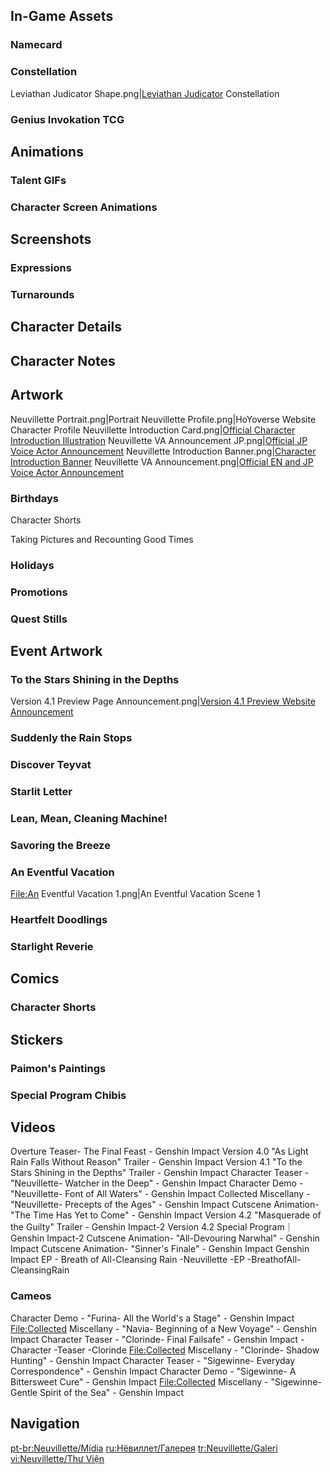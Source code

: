{{CharacterTabs}}
{{TOC Limit}}

==In-Game Assets==
{{Assets}}

===Namecard===
{{Assets/Namecard|Surge|Neuvillette}}

===Constellation===
<gallery>
Leviathan Judicator Shape.png|[[Leviathan Judicator]] Constellation
</gallery>

===Genius Invokation TCG===
{{Main|Genius Invokation TCG}}
{{Genius Invokation TCG Cards by Featured Gallery}}

==Animations==
===Talent GIFs===
{{Talent Previews by Character|Neuvillette}}

===Character Screen Animations===
{{Preview/CharacterAnimations}}

==Screenshots==
===Expressions===
{{Character Expression|Neuvillette|Default|Serious|Pensive}}

===Turnarounds===
{{Turnarounds}}

==Character Details==
{{Files by Character Gallery|Character Details|character=Neuvillette}}

==Character Notes==
{{Files by Character Gallery|Character Notes|character=Neuvillette}}

==Artwork==
<gallery>
Neuvillette Portrait.png|Portrait
Neuvillette Profile.png|HoYoverse Website Character Profile
Neuvillette Introduction Card.png|[https://twitter.com/GenshinImpact/status/1691026980500840448 Official Character Introduction Illustration]
Neuvillette VA Announcement JP.png|[https://twitter.com/Genshin_7/status/1675717886533414913 Official JP Voice Actor Announcement]
Neuvillette Introduction Banner.png|[https://www.hoyolab.com/article/20862664 Character Introduction Banner]<!--2023-08-14-->
Neuvillette VA Announcement.png|[https://twitter.com/Genshin_7/status/1704737225403949538 Official EN and JP Voice Actor Announcement]
</gallery>

===Birthdays===
{{Files by Character Gallery|Neuvillette Birthday Artwork|character = Neuvillette|not1=Character Shorts|not2=Taking Pictures and Recounting Good Times Images}}

;Character Shorts
{{Files by Character Gallery|Neuvillette Birthday Artwork|character = Neuvillette|not1=Character Birthday Artwork|not2=Taking Pictures and Recounting Good Times Images}}

;Taking Pictures and Recounting Good Times
{{Main|Taking Pictures and Recounting Good Times/Neuvillette}}
{{Files by Character Gallery|Neuvillette Birthday Artwork|character = Neuvillette|not1=Character Shorts|not2=Character Birthday Artwork}}

===Holidays===
{{Files by Character Gallery|Holiday Artwork}}

===Promotions===
{{Files by Character Gallery|Promotional Artwork}}
<!--
===Social Media===
{{Files by Character Gallery|Social Media Celebration}}
-->
===Quest Stills===
{{Files by Character Gallery|Quest Stills}}
<!--
===Miscellaneous===
{{Files by Character Gallery|Miscellaneous Artwork}}
-->

==Event Artwork==
===To the Stars Shining in the Depths===
{{Main|Version/4.1|l1=To the Stars Shining in the Depths}}
<gallery>
Version 4.1 Preview Page Announcement.png|[https://x.com/GenshinImpact/status/1702897599970185248 Version 4.1 Preview Website Announcement]
</gallery>

===Suddenly the Rain Stops===
{{Main|Suddenly the Rain Stops}}
{{Files by Character Gallery|Suddenly the Rain Stops Images}}

===Discover Teyvat===
{{Main|Discover Teyvat}}
{{Files by Character Gallery|Discover Teyvat Images}}

===Starlit Letter===
{{Main|Starlit Letter}}
{{Files by Character Gallery|Starlit Letter Images}}

===Lean, Mean, Cleaning Machine!===
{{Main|Lean, Mean, Cleaning Machine!}}
{{Files by Character Gallery|Lean, Mean, Cleaning Machine! Images}}

===Savoring the Breeze===
{{Main|Savoring the Breeze}}
{{Files by Character Gallery|Savoring the Breeze Images}}

===An Eventful Vacation===
{{Main|An Eventful Vacation}}<gallery>
File:An Eventful Vacation 1.png|An Eventful Vacation Scene 1
</gallery>

===Heartfelt Doodlings===
{{Main|Heartfelt Doodlings}}
{{Files by Character Gallery|Heartfelt Doodlings Images}}

===Starlight Reverie===
{{Main|Starlight Reverie}}
{{Files by Character Gallery|Starlight Reverie Images}}

==Comics==
<!--
===Genshin Impact Preview Manga===
<gallery>

</gallery>

===4-Panel Comics===
<gallery>

</gallery>
-->
===Character Shorts===
{{Files by Character Gallery|Character Shorts|character = Neuvillette|not1=Neuvillette Birthday Artwork}}

==Stickers==
===Paimon's Paintings===
{{Paimon's Paintings Images|Neuvillette|nochar=1|nopplink=1}}

===Special Program Chibis===
{{Files by Character Gallery|Special Program Chibis}}

==Videos==
<!-- Keep videos in chronological order. -->
<gallery>
Overture Teaser- The Final Feast - Genshin Impact
Version 4.0 "As Light Rain Falls Without Reason" Trailer - Genshin Impact
Version 4.1 "To the Stars Shining in the Depths" Trailer - Genshin Impact
Character Teaser - "Neuvillette- Watcher in the Deep" - Genshin Impact
Character Demo - "Neuvillette- Font of All Waters" - Genshin Impact
Collected Miscellany - "Neuvillette- Precepts of the Ages" - Genshin Impact
Cutscene Animation- "The Time Has Yet to Come" - Genshin Impact
Version 4.2 "Masquerade of the Guilty" Trailer - Genshin Impact-2
Version 4.2 Special Program｜Genshin Impact-2
Cutscene Animation- "All-Devouring Narwhal" - Genshin Impact
Cutscene Animation- "Sinner's Finale" - Genshin Impact
Genshin Impact EP - Breath of All-Cleansing Rain -Neuvillette -EP -BreathofAll-CleansingRain
</gallery>
===Cameos===
<gallery>
Character Demo - "Furina- All the World's a Stage" - Genshin Impact
File:Collected Miscellany - "Navia- Beginning of a New Voyage" - Genshin Impact
Character Teaser - "Clorinde- Final Failsafe" - Genshin Impact -Character -Teaser -Clorinde
File:Collected Miscellany - "Clorinde- Shadow Hunting" - Genshin Impact
Character Teaser - "Sigewinne- Everyday Correspondence" - Genshin Impact
Character Demo - "Sigewinne- A Bittersweet Cure" - Genshin Impact
File:Collected Miscellany - "Sigewinne- Gentle Spirit of the Sea" - Genshin Impact
</gallery>
<!--
==References==
{{Reflist}}
-->

==Navigation==
{{Character Navbox|Gallery}}

[[pt-br:Neuvillette/Mídia]]
[[ru:Нёвиллет/Галерея]]
[[tr:Neuvillette/Galeri]]
[[vi:Neuvillette/Thư Viện]]